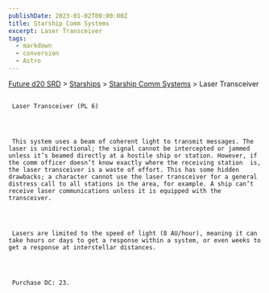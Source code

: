 ```yaml
---
publishDate: 2023-01-02T00:00:00Z
title: Starship Comm Systems
excerpt: Laser Transceiver
tags:
  - markdown
  - conversion
  - Astro
---
```







[Future d20 SRD](/#futureD20)
     > [Starships](future-d20-srd-starships-index)
     > [Starship Comm Systems](future-d20-srd-starships-starship-comm-systems-index)
     > Laser Transceiver
    





## 
     Laser Transceiver (PL 6)
    



     This system uses a beam of coherent light to transmit messages. The laser is unidirectional; the signal cannot be intercepted or jammed unless it’s beamed directly at a hostile ship or station. However, if the comm officer doesn’t know exactly where the receiving station  is, the laser transceiver is a waste of effort. This has some hidden drawbacks; a character cannot use the laser transceiver for a general distress call to all stations in the area, for example. A ship can’t receive laser communications unless it is equipped with the transceiver.
    



     Lasers are limited to the speed of light (8 AU/hour), meaning it can take hours or days to get a response within a system, or even weeks to get a response at interstellar distances.
    



     Purchase DC: 23.
    




